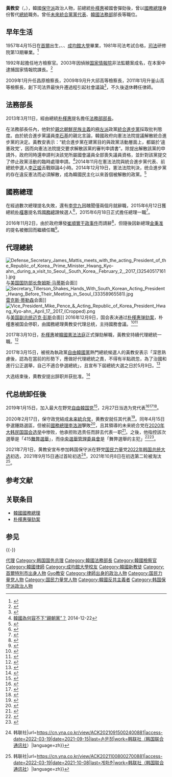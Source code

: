 {{Infobox Officeholder
|name          = 黃教安
|original_name = {{lang|ko|황교안}}
|image         = Hwang Kyo-ahn December 2016.jpg
|office        = {{ROK}}[[韓國總統|總統]]<br>（代理）
|term_start    = 2016年12月9日
|term_end      = 2017年5月10日
|predecessor   = [[朴槿惠|朴槿惠]]
|successor     = [[文在寅|文在寅]]
|office1       = {{ROK}}第44任[[大韩民国國務總理|國務總理]]
|president1    = [[朴槿惠|朴槿惠]]<br>自己{{small|（代理）}}
|vicepremier1  = [[崔炅煥|崔炅煥]]<br>[[黃祐呂|黃祐呂]]<br>[[柳一鎬|柳一鎬]]<br>{{link-ko|李俊植|이준식}}
|term_start1   = 2015年6月18日
|term_end1     = 2017年5月11日
|predecessor1  = [[崔炅煥|崔炅煥]]{{small|（代理）}}
|successor1    = [[李洛淵|李洛淵]]
|office2       = {{ROK}}第63任[[大韩民国法務部|法務部]]部長
|term_start2   = 2013年3月11日
|term_end2     = 2015年6月13日
|president2    = [[朴槿惠|朴槿惠]]
|predecessor2  = [[權在珍|權在珍]]
|successor2    = 金周賢{{small|（代理）}}
|office3       = {{UFP}}第1任黨代表
|term_start3   = 2020年2月17日
|term_end3     = 2020年4月15日
|successor3    = [[金锺仁_(政治人物)|金锺仁]]
|office4       = {{LKP}}第3任黨代表
|term_start4   = 2019年2月28日
|term_end4     = 2020年2月17日
|predecessor4  = [[洪準杓|洪準杓]]{{small|（正任）}}<br>[[金秉准|金秉准]]{{small|（代理）}}
|successor4    = （組織更名）
|birth_date    = {{birth date and age|1957|4|15}}
|birth_place   = {{KOR}}[[首爾特別市|首爾特別市]][[龍山區_(首爾特別市)|龍山區]][[西界洞|西界洞]]
|alma_mater    = [[成均馆大学|成均馆大学]]
|native_place  = 
|spouse        = 崔智英
|marriage_date =
|children      = 2名 
|religion      = {{link-ko|基督教韓國浸禮會|기독교한국침례회|浸礼宗}}<ref name=baptist>{{Citeweb|url=http://news.kukinews.com/article/view.asp?page=1&gCode=kmi&arcid=0006933484&cp=nv|title=황교안, 서울 목동 성일교회에서 17년간 장학금 기여|publisher=国民日报|date=2013-02-15}}</ref>
|website = 
|party = {{PPP}}（2020年－）
|otherparty = {{UFP}}（2020年）<br/>{{LKP}}（2019年－2020年）
}}
{{Infobox Korean name
|hangul = 황교안
|hanja  = 黃敎安
|rr     = Hwang Gyo-an
|mr     = Hwang Kyo-an
}}
'''黃教安'''（{{kor|k=황교안|hanja=黃敎安|rm=Hwang Gyo-an}}，{{bd|1957年|4月15日|||catIdx=Hwang Gyo-an}}），韓國[[保守派|保守派]]政治人物，前總統[[朴槿惠|朴槿惠]]被國會彈劾後，曾以[[韓國國務總理|國務總理]]身份暫代[[韓國總統|總統]]職务。曾任[[未來統合黨|未來統合黨]][[黨魁|黨代表]]、[[韓國法務部|韓國法務部]]部長等職位。

==早年生活==
1957年4月15日在[[首爾|首爾]]出生，{{link-ko|光成中学校|광성중학교 (서울)}}、{{link-ko|京畿高等學校|경기고등학교|京畿高中}}、[[成均館大學|成均館大學]]畢業，1981年司法考試合格，[[司法|司法]]研修院第13期畢業。<ref>{{Cite web |url=http://japanese.joins.com/article/755/170755.html |title=韓國法務長官「『わが民族同士』従北会員名簿で捜査 |access-date=2016-06-09 |archive-date=2017-10-17 |archive-url=https://web.archive.org/web/20171017042055/http://japanese.joins.com/article/755/170755.html |dead-url=no }}</ref>

1992年起擔任地方檢察官。2003年因偵辦[[大韓民國國家情報院|国家情報院]]非法監聽案成名，在本案中逮捕国家情報院課長。<ref>{{Cite web |url=http://japanese.joins.com/article/j_article.php?aid=38372 |title=通信傍受資料流出-国情院職員ら３人を逮捕 |access-date=2016-06-09 |archive-date=2017-02-11 |archive-url=https://web.archive.org/web/20170211173133/http://japanese.joins.com/article/j_article.php?aid=38372 |dead-url=no }}</ref>

2009年1月升任昌原檢察長，2009年9月升大邱高等檢察長，2011年1月升釜山高等檢察長，創下司法界最快升遷過程引起社會議論<ref>{{Cite web |url=http://japanese.yonhapnews.co.kr/pgm/9810000000.html?cid=AJP20150521001400882 |title=韓国新首相内定の黄教安氏　安定した法務行政に定評 |access-date=2016-06-09 |archive-date=2020-05-07 |archive-url=https://web.archive.org/web/20200507151638/http://japanese.yonhapnews.co.kr/pgm/9810000000.html?cid=AJP20150521001400882 |dead-url=no }}</ref>，不久後退休轉任律師。

== 法務部長 ==
2013年3月11日，經由總統[[朴槿惠|朴槿惠]]提名擔任[[大韓民國法務部|法務部部長]]。

在法務部長任內，他對於[[親北|親北]][[朝鮮民族主義|朝鮮民族主義]]的[[極左派|極左派]]政黨[[統合進步黨|統合進步黨]]採取批判態度。由於統合進步黨議員[[李石基|李石基]]的親北言論，韓國政府向憲法法院提議解散統合進步黨的決定。黃教安表示：“統合進步黨在建黨目的與政黨活動層面上，都屬於‘違憲政党’，因而向憲法法院提交要求解散該黨的審判申請書”。除提出解散該黨的申請外，政府同時還申請判決該党所屬國會議員全部喪失議員資格，並針對該黨提交了停止政黨活動的臨時處理申請。<ref>[http://zh.apdnews.com/asia/asia/seouljianwen/144441.html 韓國為何容不下“親朝黨”？] {{Wayback|url=http://zh.apdnews.com/asia/asia/seouljianwen/144441.html |date=20161220163431 }} 2014-12-22</ref>2014年11月在憲法法院與統合進步黨代表、前總統參選人[[李正姬|李正姬]]舌戰辯論4小時。2014年12月19日，憲法法院判決，统合進步黨的存在違反憲法而必須解散，成為韓國民主化以來首個被解散的政黨。<ref>{{cite news |url=https://www.bbc.com/zhongwen/simp/world/2014/12/141219_skorea_constitutional_court |title=韩宪法裁判所强制解散极左亲朝政党 |publisher=BBC |date=2014-12-19 |accessdate=2021-06-10 |archive-date=2021-06-10 |archive-url=https://web.archive.org/web/20210610004435/https://www.bbc.com/zhongwen/simp/world/2014/12/141219_skorea_constitutional_court |dead-url=no }}</ref>

== 國務總理 ==
在經過數次總理提名失敗，還有[[李完九|李完九]]因醜聞僅兩個月就辭職，2015年6月12日獲總統[[朴槿惠|朴槿惠]]提名爲[[韓國總理列表|國務總理]]候選人<ref>{{citeweb|url=http://news.chosun.com/site/data/html_dir/2015/06/12/2015061202792.html|title=［속보］황교안 인사청문보고서 與 단독 채택…野 퇴장|publisher=[[朝鮮日報|朝鮮日報]]|date=2015-06-12|access-date=2015-06-12|archive-date=2020-05-07|archive-url=https://web.archive.org/web/20200507151702/http://news.chosun.com/site/data/html_dir/2015/06/12/2015061202792.html|dead-url=no}}</ref>，2015年6月18日正式擔任總理一職<ref>{{cite news |title=韓國新任總理任命案獲國會通過 黃敎安任總理 |url=http://www.chinadaily.com.cn/micro-reading/dzh/2015-06-18/content_13860543.html |publisher=中國新聞網 |date=2015年6月18日 |accessdate=2015年6月18日 |archive-date=2016年8月19日 |archive-url=https://web.archive.org/web/20160819140355/http://www.chinadaily.com.cn/micro-reading/dzh/2015-06-18/content_13860543.html |dead-url=no }}</ref>。

2016年11月2日，由於政府爆發[[2016年韓國政治醜聞|崔順實干政事件]]而請辭<ref name=yonhap20161102>{{Cite news|url=http://japanese.yonhapnews.co.kr/Politics2/2016/11/02/0900000000AJP20161102004700882.HTML|script-title=ja:朴大統領　内政の第一線退く＝新首相が「もう一人の大統領」に|agency=[[韩联社|韩联社]]|date=2016-11-02|accessdate=2016-11-02|archive-date=2016-11-04|archive-url=https://web.archive.org/web/20161104032257/http://japanese.yonhapnews.co.kr/Politics2/2016/11/02/0900000000AJP20161102004700882.HTML|dead-url=no}}</ref>，但隨後因新總理[[金秉准|金秉准]]的提名被撤回而繼續任職<ref>{{Cite news|url=http://www.worldjournal.com/4522796/article-%E6%9C%B4%E6%A7%BF%E6%83%A0%E6%92%A4%E5%9B%9E%E7%B8%BD%E7%90%86%E6%8F%90%E5%90%8D-%E4%BF%83%E5%9C%8B%E6%9C%83%E6%8E%A8%E8%88%89%E6%96%B0%E4%BA%BA%E9%81%B8/|title=朴槿惠撤回總理提名 促國會推舉新人選|newspaper=[[世界新聞網|世界新聞網]]|date=2016-11-08|accessdate=2016-11-09|deadurl=yes|archiveurl=https://web.archive.org/web/20161109223626/http://www.worldjournal.com/4522796/article-%E6%9C%B4%E6%A7%BF%E6%83%A0%E6%92%A4%E5%9B%9E%E7%B8%BD%E7%90%86%E6%8F%90%E5%90%8D-%E4%BF%83%E5%9C%8B%E6%9C%83%E6%8E%A8%E8%88%89%E6%96%B0%E4%BA%BA%E9%81%B8/|archivedate=2016-11-09}}</ref>。

==代理總統==
[[File:Defense_Secretary_James_Mattis_meets_with_the_acting_President_of_the_Republic_of_Korea,_Prime_Minister_Hwang_Kyo-ahn,_during_a_visit_to_Seoul,_South_Korea,_February_2,_2017_(32540517161).jpg|thumb]]与[[美国国防部长|美国国防部长]][[詹姆斯·马蒂斯|詹姆斯·马蒂斯]]会面]]
[[File:Secretary_Tillerson_Shakes_Hands_With_South_Korean_Acting_President_Hwang_Before_Their_Meeting_in_Seoul_(33358965581).jpg|thumb]][[雷克斯·蒂勒森|雷克斯·蒂勒森]]会面]]
[[File:Vice_President_Mike_Pence_&_Acting_Republic_of_Korea_President_Hwang_Kyo-ahn,_April_17,_2017_(Cropped).png|thumb]]与[[美国副总统|美国副总统]][[迈克·彭斯|迈克·彭斯]]会面]] 
2016年12月9日，国会表决通过[[朴槿惠弹劾案|朴槿惠弹劾案]]，朴槿惠被国会停职，由國務總理黄教安代理总统，主持國務會議。<ref>{{cite news|url=http://www.sankei.com/world/news/161209/wor1612090031-n1.html|script-title=ja:強大な権限は黄教安首相に　朴氏は大統領府で生活、給与も？|publisher=[[產經新聞|產經新聞]]|language=ja|date=2016-12-09|accessdate=2016-12-09|archive-date=2020-05-07|archive-url=https://web.archive.org/web/20200507151732/https://www.sankei.com/world/news/161209/wor1612090031-n1.html|dead-url=no}}</ref><ref>{{Cite news|title=朴槿惠遭弹劾停权 国务总理黄教安成代总统|url=https://www.bbc.com/zhongwen/simp/chinese-news-38259379|newspaper=BBC News 中文|date=2016-12-09|accessdate=2021-06-09|language=zh-hans|archive-date=2021-06-09|archive-url=https://web.archive.org/web/20210609003736/https://www.bbc.com/zhongwen/simp/chinese-news-38259379|dead-url=no}}</ref>

2017年3月10日，[[朴槿惠|朴槿惠]]被[[韓國憲法法庭|韓國憲法法庭]]正式彈劾解職，黃教安持續代理總統一職。<ref>{{Cite news|url=https://dq.yam.com/post.php?id=7375|title=總統遭彈劾 接下來的南韓怎麼走？|last=|first=|date=2017-03-13|work=|newspaper=[[地球圖輯隊|地球圖輯隊]]|accessdate=2017-03-16|language=zh-hant|archive-date=2020-10-21|archive-url=https://web.archive.org/web/20201021052141/https://dq.yam.com/post.php?id=7375|dead-url=no}}</ref>

2017年3月15日，被視為執政黨[[自由韓國黨|自由韓國黨]]熱門總統候選人的黃教安表示「深思熟慮後，認為在當前的形勢下，應做好代理總統之責，不得有半點疏忽，為了治國和進行公正選舉，自己不適合參選總統」，且宣布下屆總統大選之日於5月9日。<ref>{{Cite news|url=http://japanese.yonhapnews.co.kr/Politics2/2017/03/15/0900000000AJP20170315002800882.HTML|script-title=ja:韓国首相 大統領選不出馬を表明「公正な選挙管理を」|newspaper=[[韩联社|韩联社]]|date=2017-03-15|accessdate=2017-03-15|archive-date=2017-03-15|archive-url=https://web.archive.org/web/20170315175815/http://japanese.yonhapnews.co.kr/Politics2/2017/03/15/0900000000AJP20170315002800882.HTML|dead-url=no}}</ref>

大选结束後，黄教安提出辞职并获批准。<ref>{{citenews|url=http://www.yonhapnews.co.kr/bulletin/2017/05/11/0200000000AKR20170511123900001.HTML|title=文 대통령, 황교안 총리·박승춘 보훈처장 사표 수리|date=2017-05-11|accessdate=2019-07-28|publisher=韩联社|archive-date=2017-05-11|archive-url=https://web.archive.org/web/20170511111502/http://www.yonhapnews.co.kr/bulletin/2017/05/11/0200000000AKR20170511123900001.HTML|dead-url=no}}</ref>

==代总统卸任後==
2019年1月15日，加入最大在野党[[自由韓国党|自由韓国党]]<ref>{{Cite news|url=https://jp.yna.co.kr/view/AJP20190115001900882|script-title=ja:黄教安元首相が最大野党入党 次期大統領選への影響に注目＝韓国|agency=[[韩联社|韩联社]]|date=2019-01-15|accessdate=2019-02-28|archive-date=2020-10-21|archive-url=https://web.archive.org/web/20201021014117/https://jp.yna.co.kr/view/AJP20190115001900882|dead-url=no}}</ref>，2月27日当选为党代表<ref>{{Cite web |url=https://m-cn.yna.co.kr/view/ACK20190227005700881 |title=韓前總理黃教安當選最大在野黨黨首 |access-date=2019-02-27 |archive-date=2020-10-21 |archive-url=https://web.archive.org/web/20201021014122/https://m-cn.yna.co.kr/view/ACK20190227005700881 |dead-url=no }}</ref><ref name=yonhapnews20190227>{{Cite news|url=https://jp.yna.co.kr/view/AJP20190227004800882|script-title=ja:朴政権の首相から最大野党代表に 黄教安氏＝韓国|agency=[[韩联社|韩联社]]|date=2019-02-27|accessdate=2019-02-28|archive-date=2020-10-21|archive-url=https://web.archive.org/web/20201021014127/https://jp.yna.co.kr/view/AJP20190227004800882|dead-url=no}}</ref><ref>{{Cite news|url=https://r.nikkei.com/article/DGXMZO41842280X20C19A2FF2000|script-title=ja:韓国最大野党代表に黄氏 朴前政権の首相 保守再建担う|newspaper=[[日本经济新聞|日本经济新聞]]|date=2019-02-27|accessdate=2019-02-28|archive-date=2020-10-21|archive-url=https://web.archive.org/web/20201021014137/https://r.nikkei.com/article/DGXMZO41842280X20C19A2FF2000|dead-url=no}}</ref>。

2020年2月17日，保守政党結成[[未来統合党|未来統合党]]，黄教安就任其代表<ref>{{Cite news|url=http://japan.hani.co.kr/arti/politics/35781.html|script-title=ja:［ニュース分析］「セヌリ党に逆戻り」？ 刷新？…戦列整えた保守、総選挙の最大変数]|newspaper=[[韓民族日報|韓民族日報]]|date=2020-02-18|accessdate=2020-04-16|archive-date=2020-10-21|archive-url=https://web.archive.org/web/20201021014137/http://japan.hani.co.kr/arti/politics/35781.html|dead-url=no}}</ref>。同年4月15日參選鍾路選區，但被前[[韓國國務總理|國務總理]][[李洛淵|李洛淵]]擊敗<Ref>
{{cite news|title=共同民主党李洛渊确定当选钟路选区国会议员|url=http://world.kbs.co.kr/service/news_view.htm?lang=c&Seq_Code=67474|publisher=KBS World|date=2020-04-15|accessdate=2020-04-16|archive-date=2020-05-07|archive-url=https://web.archive.org/web/20200507160803/http://world.kbs.co.kr/service/news_view.htm?lang=c&Seq_Code=67474|dead-url=no}}
</ref>，且其領導的未来統合党在[[2020年大韩民国国会选举|2020年大韩民国国会选举]]中惨败，他承担败选责任而辞去代表一职<ref>{{Cite news|url=https://biz.chosun.com/site/data/html_dir/2020/04/15/2020041502283.html|script-title=ko:황교안 통합당 대표직 사퇴… "총선 결과 책임지겠다"|newspaper=[[朝鲜日报|朝鲜日报]]|date=2020-04-15|accessdate=2020-04-16|archive-date=2020-05-07|archive-url=https://web.archive.org/web/20200507151736/https://biz.chosun.com/site/data/html_dir/2020/04/15/2020041502283.html|dead-url=no}}</ref>。之後，他指控該次選舉是「415[[選舉舞弊|舞弊選舉]]」，而[[中央選舉管理委員會|中央選舉管理委員會]]是「舞弊選舉的主犯」<ref>{{Cite web|title=황교안, 415부정선거 진상규명 전쟁에 참전 선언|url=http://www.fntoday.co.kr/news/articleView.html?idxno=260879|accessdate=2022-03-22|date=2021-07-24|website=파이낸스투데이|language=ko}}</ref><ref>{{Cite web|title=황교안, 4.15 총선 이어 경선도 “부정선거”|url=http://m.kmib.co.kr/view.asp?arcid=0016365509|accessdate=2022-03-22|date=2021-10-15|last=최민우|website=국민일보|language=ko}}</ref>。

2021年7月1日，黄教安宣布参加韩国保守派在野党[[國民力量|国民力量]]党[[2022年大韓民國總統選舉|2022年韩国总统大选]]初选，2021年9月15日通过首轮初选<ref>{{Cite web|title=韩最大在野党公布总统候选人首轮党内初选结果 {{!}} 韩联社|url=https://cn.yna.co.kr/view/ACK20210915002400881|access-date=2022-03-19|date=2021-09-15|last=손문정|work=韩联社（韩国联合通讯社）|language=zh}}</ref>，2021年10月8日在初选第二轮被淘汰<ref>{{Cite web|title=韩最大在野党公布党内总统候选人第二轮初选结果 {{!}} 韩联社|url=https://cn.yna.co.kr/view/ACK20211008002700881|access-date=2022-03-19|date=2021-10-08|last=계화춘|work=韩联社（韩国联合通讯社）|language=zh}}</ref>。

== 参考文献 ==
{{Reflist|2}}

==关联条目==
{{Portal|韩国|人物}}
*[[韓國國務總理|韓國國務總理]]
*[[朴槿惠彈劾案|朴槿惠彈劾案]]
==参见==
{{-}}
{{start box}}
{{s-off|韓國國家元首}}
{{s-before|[[朴槿惠|朴槿惠]]}}
{{s-title|[[韩国总统|韩国总统]]<br>（代理）|2016年12月9日－2017年5月10日}}
{{s-after|[[文在寅|文在寅]]}}
{{s-gov|韓國}}
{{s-before|[[崔炅煥|崔炅煥]]|（代理）}}
{{s-title|[[韩国国务总理|韩国国务总理]]|2015年6月18日－2017年5月11日}}
{{s-after|[[柳一鎬|柳一鎬]]|（代理）}}
{{s-before|[[權在珍|權在珍]]}}
{{s-title|[[韩国法务部|韩国法务部]]{{link-ko|大韓民國法務部部長|대한민국의 법무부 장관|部長}}|2013年3月11日－2015年6月13日}}
{{s-after|金周賢|（代理）}}
{{end box}}
{{韩国总统}}
{{韩国国务总理}}

{{DEFAULTSORT:Hwang}}
[[Category:韓國總統|代理]]
[[Category:韩国国务总理|Category:韩国国务总理]]
[[Category:韓國法務部長|Category:韓國法務部長]]
[[Category:韓國檢察官|Category:韓國檢察官]]
[[Category:韓國律師|Category:韓國律師]]
[[Category:成均館大學校友|Category:成均館大學校友]]
[[Category:韓國新教徒|Category:韓國新教徒]]
[[Category:首爾特別市出身人物|Category:首爾特別市出身人物]]
[[Category:黄姓|Gyo教安]]
[[Category:律師出身的政治人物|Category:律師出身的政治人物]]
[[Category:国民力量党人物|Category:国民力量党人物]]
[[Category:国民力量党人物|Category:国民力量党人物]]
[[Category:韓國反共主義者|Category:韓國反共主義者]]
[[Category:韩国保守派政治人物|Category:韩国保守派政治人物]]